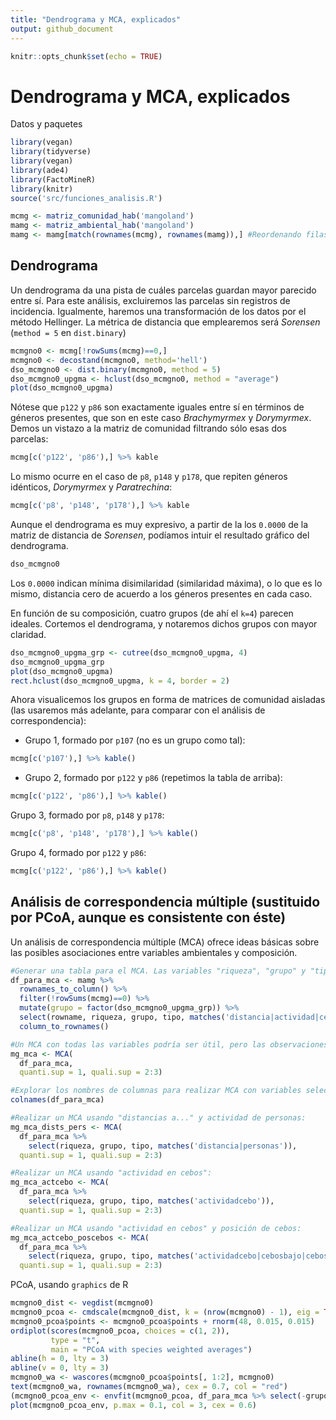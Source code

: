 ```yaml
---
title: "Dendrograma y MCA, explicados"
output: github_document
---
```


```r
knitr::opts_chunk$set(echo = TRUE)
```


# Dendrograma y MCA, explicados

Datos y paquetes

```r
library(vegan)
library(tidyverse)
library(vegan)
library(ade4)
library(FactoMineR)
library(knitr)
source('src/funciones_analisis.R')
```


```r
mcmg <- matriz_comunidad_hab('mangoland')
mamg <- matriz_ambiental_hab('mangoland')
mamg <- mamg[match(rownames(mcmg), rownames(mamg)),] #Reordenando filas para que ambas matrices coincidan
```

## Dendrograma

Un dendrograma da una pista de cuáles parcelas guardan mayor parecido entre sí. Para este análisis, excluiremos las parcelas sin registros de incidencia. Igualmente, haremos una transformación de los datos por el método Hellinger. La métrica de distancia que emplearemos será *Sorensen* (`method = 5` en `dist.binary`)

```r
mcmgno0 <- mcmg[!rowSums(mcmg)==0,]
mcmgno0 <- decostand(mcmgno0, method='hell')
dso_mcmgno0 <- dist.binary(mcmgno0, method = 5)
dso_mcmgno0_upgma <- hclust(dso_mcmgno0, method = "average")
plot(dso_mcmgno0_upgma)
```

Nótese que `p122` y `p86` son exactamente iguales entre sí en términos de géneros presentes, que son en este caso *Brachymyrmex* y *Dorymyrmex*. Demos un vistazo a la matriz de comunidad filtrando sólo esas dos parcelas:

```r
mcmg[c('p122', 'p86'),] %>% kable
```

Lo mismo ocurre en el caso de `p8`, `p148` y `p178`, que repiten géneros idénticos, *Dorymyrmex* y *Paratrechina*:

```r
mcmg[c('p8', 'p148', 'p178'),] %>% kable
```

Aunque el dendrograma es muy expresivo, a partir de la los `0.0000` de la matriz de distancia de *Sorensen*, podíamos intuir el resultado gráfico del dendrograma.

```r
dso_mcmgno0
```

Los `0.0000` indican mínima disimilaridad (similaridad máxima), o lo que es lo mismo, distancia cero de acuerdo a los géneros presentes en cada caso.


En función de su composición, cuatro grupos (de ahí el `k=4`) parecen ideales. Cortemos el dendrograma, y notaremos dichos grupos con mayor claridad.

```r
dso_mcmgno0_upgma_grp <- cutree(dso_mcmgno0_upgma, 4)
dso_mcmgno0_upgma_grp
plot(dso_mcmgno0_upgma)
rect.hclust(dso_mcmgno0_upgma, k = 4, border = 2)
```

Ahora visualicemos los grupos en forma de matrices de comunidad aisladas (las usaremos más adelante, para comparar con el análisis de correspondencia):

* Grupo 1, formado por `p107` (no es un grupo como tal):

```r
mcmg[c('p107'),] %>% kable()
```

* Grupo 2, formado por `p122` y `p86` (repetimos la tabla de arriba):

```r
mcmg[c('p122', 'p86'),] %>% kable()
```


Grupo 3, formado por `p8`, `p148` y `p178`:

```r
mcmg[c('p8', 'p148', 'p178'),] %>% kable()
```

Grupo 4, formado por `p122` y `p86`:

```r
mcmg[c('p122', 'p86'),] %>% kable()
```

## Análisis de correspondencia múltiple (sustituido por PCoA, aunque es consistente con éste)

Un análisis de correspondencia múltiple (MCA) ofrece ideas básicas sobre las posibles asociaciones entre variables ambientales y composición.

```r
#Generar una tabla para el MCA. Las variables "riqueza", "grupo" y "tipo" serán las suplementarias en el análisis de correspondencia múltiple.
df_para_mca <- mamg %>%
  rownames_to_column() %>%
  filter(!rowSums(mcmg)==0) %>%
  mutate(grupo = factor(dso_mcmgno0_upgma_grp)) %>% 
  select(rowname, riqueza, grupo, tipo, matches('distancia|actividad|cebos')) %>% 
  column_to_rownames()

#Un MCA con todas las variables podría ser útil, pero las observaciones se empastan mucho:
mg_mca <- MCA(
  df_para_mca,
  quanti.sup = 1, quali.sup = 2:3)

#Explorar los nombres de columnas para realizar MCA con variables seleccionadas:
colnames(df_para_mca)

#Realizar un MCA usando "distancias a..." y actividad de personas:
mg_mca_dists_pers <- MCA(
  df_para_mca %>%
    select(riqueza, grupo, tipo, matches('distancia|personas')),
  quanti.sup = 1, quali.sup = 2:3)

#Realizar un MCA usando "actividad en cebos":
mg_mca_actcebo <- MCA(
  df_para_mca %>%
    select(riqueza, grupo, tipo, matches('actividadcebo')),
  quanti.sup = 1, quali.sup = 2:3)

#Realizar un MCA usando "actividad en cebos" y posición de cebos:
mg_mca_actcebo_poscebos <- MCA(
  df_para_mca %>%
    select(riqueza, grupo, tipo, matches('actividadcebo|cebosbajo|cebossobre')),
  quanti.sup = 1, quali.sup = 2:3)
```

PCoA, usando `graphics` de R

```r
mcmgno0_dist <- vegdist(mcmgno0)
mcmgno0_pcoa <- cmdscale(mcmgno0_dist, k = (nrow(mcmgno0) - 1), eig = TRUE)
mcmgno0_pcoa$points <- mcmgno0_pcoa$points + rnorm(48, 0.015, 0.015)
ordiplot(scores(mcmgno0_pcoa, choices = c(1, 2)),
         type = "t",
         main = "PCoA with species weighted averages")
abline(h = 0, lty = 3)
abline(v = 0, lty = 3)
mcmgno0_wa <- wascores(mcmgno0_pcoa$points[, 1:2], mcmgno0)
text(mcmgno0_wa, rownames(mcmgno0_wa), cex = 0.7, col = "red")
(mcmgno0_pcoa_env <- envfit(mcmgno0_pcoa, df_para_mca %>% select(-grupo)))
plot(mcmgno0_pcoa_env, p.max = 0.1, col = 3, cex = 0.6)
```

